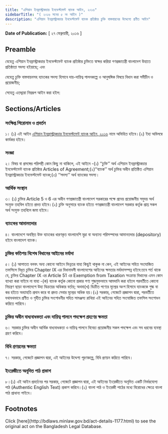 ```yaml
---
title: "এশিয়ান ইনফ্রাস্ট্রাকচার ইনভেস্টমেন্ট ব্যাংক আইন, ২০১৬"
sidebarTitle: "( ২০১৬ সনের ৫ নং আইন )"
description: "এশিয়ান ইনফ্রাস্ট্রাকচার ইনভেস্টমেন্ট ব্যাংক প্রতিষ্ঠার চুক্তি বাস্তবায়নের উদ্দেশ্যে প্রণীত আইন"
---
```


**Date of Publication:** [ ২৭ ফেব্রুয়ারী, ২০১৬ ]

## Preamble

যেহেতু এশিয়ান ইনফ্রাস্ট্রাকচার ইনভেস্টমেন্ট ব্যাংক প্রতিষ্ঠার চুক্তিতে স্বাক্ষর করিয়া গণপ্রজাতন্ত্রী বাংলাদেশ উহাতে প্রতিষ্ঠাতা সদস্য হইয়াছে; এবং

যেহেতু চুক্তি বাস্তবায়নসহ ব্যাংকের সদস্য হিসাবে দায়-দায়িত্ব পালনকল্পে ও আনুষঙ্গিক বিষয়ে বিধান করা সমীচীন ও প্রয়োজনীয়;

সেহেতু এতদ্দ্বারা নিম্নরূপ আইন করা হইল:

## Sections/Articles

### সংক্ষিপ্ত শিরোনাম ও প্রবর্তন

১। (১) এই আইন [এশিয়ান ইনফ্রাস্ট্রাকচার ইনভেস্টমেন্ট ব্যাংক আইন, ২০১৬](/laws/act-1177 "এশিয়ান ইনফ্রাস্ট্রাকচার ইনভেস্টমেন্ট ব্যাংক আইন, ২০১৬") নামে অভিহিত হইবে।(২) ইহা অবিলম্বে কার্যকর হইবে।

### সংজ্ঞা

২। বিষয় বা প্রসঙ্গের পরিপন্থী কোন কিছু না থাকিলে, এই আইনে -(১) ‘‘চুক্তি’’ অর্থ এশিয়ান ইনফ্রাস্ট্রাকচার ইনভেস্টমেন্ট ব্যাংক প্রতিষ্ঠার Articles of Agreement;(২)‘‘ব্যাংক’’ অর্থ চুক্তির অধীন প্রতিষ্ঠিত এশিয়ান ইনফ্রাস্ট্রাকচার ইনভেস্টমেন্ট ব্যাংক;(৩) ‘‘সদস্য’’ অর্থ ব্যাংকের সদস্য।

### আর্থিক সংস্থান

৩। (১) চুক্তির Article 5 ও 6 এর অধীন গণপ্রজাতন্ত্রী বাংলাদেশ সরকারের পক্ষে প্রদেয় প্রয়োজনীয় সমুদয় অর্থ সংযুক্ত তহবিল হইতে প্রদত্ত হইবে।(২) চুক্তি অনুসারে ব্যাংক হইতে গণপ্রজাতন্ত্রী বাংলাদেশ সরকার কর্তৃক প্রাপ্ত সকল অর্থ সংযুক্ত তহবিলে জমা হইবে।

### ব্যাংকের আমানতদার

৪। বাংলাদেশে অবস্থিত উক্ত ব্যাংকের ধারণকৃত বাংলাদেশি মুদ্রা বা অন্যান্য পরিসম্পদের আমানতদার (depository) হইবে বাংলাদেশ ব্যাংক।

### চুক্তির কতিপয় বিশেষ বিধানের আইনের মর্যাদা

৫। (১) আপাতত বলবৎ অন্য কোনো আইনে ভিন্নতর যাহা কিছুই থাকুক না কেন, এই আইনের সহিত সংযোজিত তফসিলে বিধৃত চুক্তির Chapter IX এর বিধানাবলী বাংলাদেশের আইনের ক্ষমতার মর্যাদাসম্পন্ন হইবে:তবে শর্ত থাকে যে, চুক্তির Chapter IX এর Article 51 এর Exemption from Taxation সংক্রান্ত বিধানের এমন কোন ব্যাখ্যা করা যাইবে না যাহা -(ক) ব্যাংক কর্তৃক কোনো প্রকার পণ্য শুল্কমুক্তভাবে আমদানি করা হইলে পরবর্তীতে কোনো নিয়ন্ত্রণ ছাড়া বাংলাদেশে উহা বিক্রয়ের অধিকার বর্তায়; অথবা(খ) বিক্রীত পণ্যের মূল্যের অংশ হিসাবে ব্যাংককে শুল্ক বা কর হইতে অব্যাহতি প্রদান করে বা প্রদত্ত সেবার মূল্যের অধিক হয়।(২) সরকার, গেজেটে প্রজ্ঞাপন দ্বারা, পরবর্তীতে যথাযথভাবে প্রণীত ও গৃহীত চুক্তির সংশোধনীর সহিত সামঞ্জস্য রাখিয়া এই আইনের সহিত সংযোজিত তফসিল সংশোধন করিতে পারিবে।

### চুক্তির অধীন বাধ্যবাধকতা এবং দায়িত্ব পালনে পদক্ষেপ গ্রহণের ক্ষমতা

৬। সরকার চুক্তির অধীন আর্থিক বাধ্যবাধকতা ও দায়িত্ব পালনে বিবেচ্য প্রয়োজনীয় সকল পদক্ষেপ এবং সব ধরনের ব্যবস্থা গ্রহণ করিবে।

### বিধি প্রণয়নের ক্ষমতা

৭। সরকার, গেজেটে প্রজ্ঞাপন দ্বারা, এই আইনের উদ্দেশ্য পূরণকল্পে, বিধি প্রণয়ন করিতে পারিবে।

### ইংরেজীতে অনূদিত পাঠ প্রকাশ

৮।(১) এই আইন প্রবর্তনের পর সরকার, গেজেটে প্রজ্ঞাপন দ্বারা, এই আইনের ইংরেজীতে অনূদিত একটি নির্ভরযোগ্য পাঠ (Authentic English Text) প্রকাশ করিবে।(২) বাংলা পাঠ ও ইংরেজী পাঠের মধ্যে বিরোধের ক্ষেত্রে বাংলা পাঠ প্রাধান্য পাইবে।

## Footnotes

<Note>
  Click [here](http://bdlaws.minlaw.gov.bd/act-details-1177.html) to see the original act on the Bangladesh Legal Database.
</Note>
